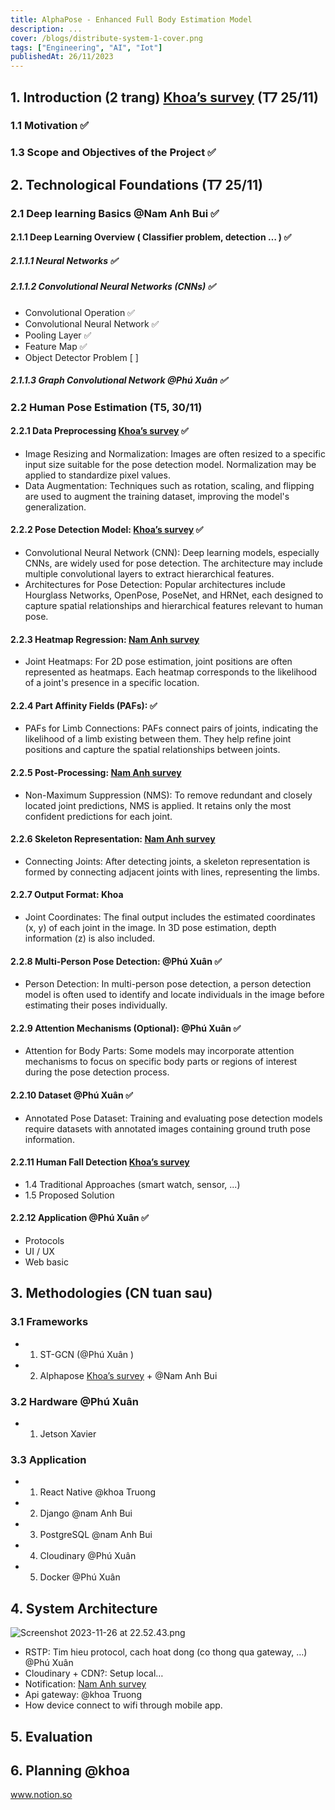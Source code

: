 ```yaml
---
title: AlphaPose - Enhanced Full Body Estimation Model
description: ...
cover: /blogs/distribute-system-1-cover.png
tags: ["Engineering", "AI", "Iot"]
publishedAt: 26/11/2023
---
```


## 1. Introduction (2 trang) [Khoa’s survey](https://www.notion.so/Khoa-s-survey-556593aa337c45ea9c5c4c8a158fa87a?pvs=21) (T7 25/11)
### 1.1 Motivation ✅
### 1.3 Scope and Objectives of the Project ✅

## 2. Technological Foundations (T7 25/11)
### 2.1 Deep learning Basics @Nam Anh Bui ✅
#### 2.1.1 Deep Learning Overview ( Classifier problem, detection … ) ✅
##### 2.1.1.1 Neural Networks ✅
##### 2.1.1.2 Convolutional Neural Networks (CNNs) ✅
- Convolutional Operation ✅
- Convolutional Neural Network ✅
- Pooling Layer ✅
- Feature Map ✅
- Object Detector Problem [ ]

##### 2.1.1.3 Graph Convolutional Network @Phú Xuân ✅

### 2.2 Human Pose Estimation (T5, 30/11)
#### 2.2.1 Data Preprocessing [Khoa’s survey](https://www.notion.so/Khoa-s-survey-556593aa337c45ea9c5c4c8a158fa87a?pvs=21)  ✅
- Image Resizing and Normalization: Images are often resized to a specific input size suitable for the pose detection model. Normalization may be applied to standardize pixel values.
- Data Augmentation: Techniques such as rotation, scaling, and flipping are used to augment the training dataset, improving the model's generalization.

#### 2.2.2 Pose Detection Model: [Khoa’s survey](https://www.notion.so/Khoa-s-survey-556593aa337c45ea9c5c4c8a158fa87a?pvs=21) ✅
- Convolutional Neural Network (CNN): Deep learning models, especially CNNs, are widely used for pose detection. The architecture may include multiple convolutional layers to extract hierarchical features.
- Architectures for Pose Detection: Popular architectures include Hourglass Networks, OpenPose, PoseNet, and HRNet, each designed to capture spatial relationships and hierarchical features relevant to human pose.

#### 2.2.3 Heatmap Regression: [Nam Anh survey](https://www.notion.so/Nam-Anh-survey-5eed290e1c6b495d8cd4d80111f08354?pvs=21) 
- Joint Heatmaps: For 2D pose estimation, joint positions are often represented as heatmaps. Each heatmap corresponds to the likelihood of a joint's presence in a specific location.

#### 2.2.4 Part Affinity Fields (PAFs): ✅
- PAFs for Limb Connections: PAFs connect pairs of joints, indicating the likelihood of a limb existing between them. They help refine joint positions and capture the spatial relationships between joints.

#### 2.2.5 Post-Processing: [Nam Anh survey](https://www.notion.so/Nam-Anh-survey-5eed290e1c6b495d8cd4d80111f08354?pvs=21) 
- Non-Maximum Suppression (NMS): To remove redundant and closely located joint predictions, NMS is applied. It retains only the most confident predictions for each joint.

#### 2.2.6 Skeleton Representation: [Nam Anh survey](https://www.notion.so/Nam-Anh-survey-5eed290e1c6b495d8cd4d80111f08354?pvs=21) 
- Connecting Joints: After detecting joints, a skeleton representation is formed by connecting adjacent joints with lines, representing the limbs.

#### 2.2.7 Output Format: Khoa
- Joint Coordinates: The final output includes the estimated coordinates (x, y) of each joint in the image. In 3D pose estimation, depth information (z) is also included.

#### 2.2.8 Multi-Person Pose Detection: @Phú Xuân ✅
- Person Detection: In multi-person pose detection, a person detection model is often used to identify and locate individuals in the image before estimating their poses individually.

#### 2.2.9 Attention Mechanisms (Optional): @Phú Xuân ✅
- Attention for Body Parts: Some models may incorporate attention mechanisms to focus on specific body parts or regions of interest during the pose detection process.

#### 2.2.10 Dataset @Phú Xuân ✅
- Annotated Pose Dataset: Training and evaluating pose detection models require datasets with annotated images containing ground truth pose information.

#### 2.2.11 Human Fall Detection [Khoa’s survey](https://www.notion.so/Khoa-s-survey-556593aa337c45ea9c5c4c8a158fa87a?pvs=21) 
- 1.4 Traditional Approaches (smart watch, sensor, ...)
- 1.5 Proposed Solution

#### 2.2.12 Application @Phú Xuân ✅
- Protocols
- UI / UX
- Web basic

## 3. Methodologies (CN tuan sau)
### 3.1 Frameworks
- 1. ST-GCN (@Phú Xuân ) 
- 2. Alphapose [Khoa’s survey](https://www.notion.so/Khoa-s-survey-556593aa337c45ea9c5c4c8a158fa87a?pvs=21) + @Nam Anh Bui 
    
### 3.2 Hardware @Phú Xuân 
- 1. Jetson Xavier  
    
### 3.3 Application 
- 1. React Native @khoa Truong
- 2. Django @nam Anh Bui
- 3. PostgreSQL @nam Anh Bui
- 4. Cloudinary @Phú Xuân 
- 5. Docker @Phú Xuân

## 4. System Architecture
![Screenshot 2023-11-26 at 22.52.43.png](https://prod-files-secure.s3.us-west-2.amazonaws.com/7dc020f9-02f8-4f6e-96f4-90517771212e/bc78169c-8fd8-4582-9bd1-4fdeff5e3391/Screenshot_2023-11-26_at_22.52.43.png)

- RSTP: Tim hieu protocol, cach hoat dong (co thong qua gateway, …) @Phú Xuân
- Cloudinary + CDN?: Setup local…
- Notification: [Nam Anh survey](https://www.notion.so/Nam-Anh-survey-5eed290e1c6b495d8cd4d80111f08354?pvs=21)
- Api gateway: @khoa Truong
- How device connect to wifi through mobile app.

## 5. Evaluation
## 6. Planning @khoa
www.notion.so